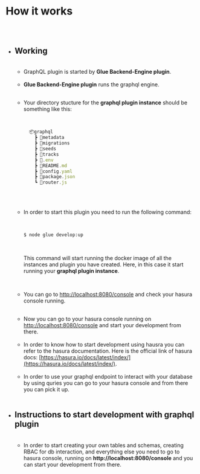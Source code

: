 




# How it works

##

<br/>

* ## Working

  <br/>

  * GraphQL plugin is started by **Glue Backend-Engine plugin**.
  
  <br/>
  
  * **Glue Backend-Engine plugin** runs the graphql engine.
  
  <br/>

  * Your directory stucture for the **graphql plugin instance** should be something
    like this:

    <br/>

    ```jsx
      📦graphql
        ┣ 📂metadata
        ┣ 📂migrations
        ┣ 📂seeds
        ┣ 📂tracks
        ┣ 📜.env
        ┣ 📜README.md
        ┣ 📜config.yaml
        ┣ 📜package.json
        ┗ 📜router.js
    ```
  <br/>
  <br/>
  
  * In order to start this plugin you need to run the following command:

    <br/>
  
    ```bash
    $ node glue develop:up
    ```
    <br/>

    This command will start running the docker image of all the instances 
    and plugin you have created. Here, in this case it start running your
    **graphql plugin instance**.
      
    
    <br/>
    
      
  * You can go to [http://localhost:8080/console](http://localhost:8080/console) and check your hasura console running.
  
  <br/>
  
  * Now you can go to your hasura console running on [http://localhost:8080/console](http://localhost:8080/console) and start your development from there.
  
  <br/>
  
  * In order to know how to start development using hausra you can refer to the hasura documentation. Here is the official link of hasura docs:
  [https://hasura.io/docs/latest/index/](https://hasura.io/docs/latest/index/).
  
  <br/>
  
  
  * In order to use your graphql endpoint to interact with your database by using quries you can go to your hasura console and from there you can pick it up.
  
  <br/>

* ## Instructions to start development with graphql plugin

  <br/>

  * In order to start creating your own tables and schemas, creating RBAC for db interaction, and everything else you need to go to hasura console,
    running on **http://localhost:8080/console** and you can start your development from there.
